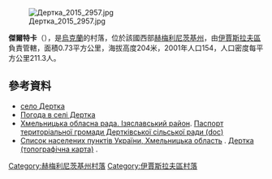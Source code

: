 [[Image:Дертка_2015_2957.jpg|right]]

{{coord|50|13|51|N|26|27|57|E|scale:100000|display=title}}

'''傑爾特卡'''（{{lang-uk|Дертка}}），是[[烏克蘭|烏克蘭]]的村落，位於該國西部[[赫梅利尼茨基州|赫梅利尼茨基州]]，由[[伊賈斯拉夫區|伊賈斯拉夫區]]負責管轄，面積0.73平方公里，海拔高度204米，2001年人口154，人口密度每平方公里211.3人。

==參考資料==
* [http://gska2.rada.gov.ua/pls/z7502/A005?rdat1=26.07.2008&rf7571=35953 село Дертка]{{dead link|date=2017年11月 |bot=InternetArchiveBot |fix-attempted=yes }}
* [http://weather.in.ua/ua/hmel'nickaja/6597 Погода в селі Дертка] {{Wayback|url=http://weather.in.ua/ua/hmel'nickaja/6597 |date=20160305103834 }}
* [https://web.archive.org/web/20160306105422/http://oblrada.km.ua/district/show/15 Хмельницька обласна рада. Ізяславський район]. [https://web.archive.org/web/20160304215504/http://oblrada.km.ua/userfiles/%D0%9F%D0%B0%D1%81%D0%BF%D0%BE%D1%80%D1%82%20%D0%94%D0%B5%D1%80%D1%82%D0%BA%D0%B0_2011.doc Паспорт територіальної громади Дертківської сільської ради (doc)]
* [http://maps.vlasenko.net/list/ukraine/hmelnycka/ Список населених пунктів України, Хмельницька область] {{Wayback|url=http://maps.vlasenko.net/list/ukraine/hmelnycka/ |date=20161223192742 }}. [http://maps.vlasenko.net/ua/hmelnycka/izyaslavskyj/dertka/ Дертка (топографічна карта)] {{Wayback|url=http://maps.vlasenko.net/ua/hmelnycka/izyaslavskyj/dertka/ |date=20160305045645 }}.

{{DEFAULTSORT:Дертка}}
[[Category:赫梅利尼茨基州村落|Category:赫梅利尼茨基州村落]]
[[Category:伊賈斯拉夫區村落|Category:伊賈斯拉夫區村落]]


{{Khmelnytskyi-geo-stub}}